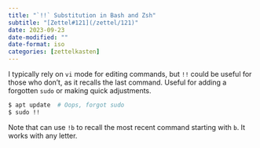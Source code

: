 ```yaml
---
title: "`!!` Substitution in Bash and Zsh"
subtitle: "[Zettel#121](/zettel/121)"
date: 2023-09-23
date-modified: ""
date-format: iso
categories: [zettelkasten]
---
```

I typically rely on `vi` mode for editing commands, but `!!` could be useful for those who don't, as it recalls the last command. Useful for adding a forgotten `sudo` or making quick adjustments.

```bash
$ apt update  # Oops, forgot sudo
$ sudo !!
```

Note that can use `!b` to recall the most recent command starting with `b`. It works with any letter.
